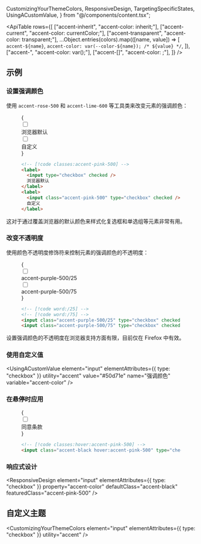   CustomizingYourThemeColors,
  ResponsiveDesign,
  TargetingSpecificStates,
  UsingACustomValue,
} from "@/components/content.tsx";


<ApiTable
  rows={[
    ["accent-inherit", "accent-color: inherit;"],
    ["accent-current", "accent-color: currentColor;"],
    ["accent-transparent", "accent-color: transparent;"],
    ...Object.entries(colors).map(([name, value]) => [
      `accent-${name}`,
      `accent-color: var(--color-${name}); /* ${value} */`,
    ]),
    ["accent-<custom-property>", "accent-color: var(<custom-property>);"],
    ["accent-[<value>]", "accent-color: <value>;"],
  ]}
/>

## 示例

### 设置强调颜色

使用 `accent-rose-500` 和 `accent-lime-600` 等工具类来改变元素的强调颜色：

<Figure>

<Example>
  {
    <div className="flex flex-wrap justify-center gap-6">
      <label className="flex items-center space-x-2">
        <input type="checkbox" defaultChecked />
        <div className="text-sm font-semibold text-gray-900 dark:text-gray-200">浏览器默认</div>
      </label>
      <label className="flex items-center space-x-2">
        <input type="checkbox" className="accent-pink-500" defaultChecked />
        <div className="text-sm font-semibold text-gray-900 dark:text-gray-200">自定义</div>
      </label>
    </div>
  }
</Example>

```html
<!-- [!code classes:accent-pink-500] -->
<label>
  <input type="checkbox" checked />
  浏览器默认
</label>
<label>
  <input class="accent-pink-500" type="checkbox" checked />
  自定义
</label>
```

</Figure>

这对于通过覆盖浏览器的默认颜色来样式化复选框和单选组等元素非常有用。

### 改变不透明度

使用颜色不透明度修饰符来控制元素的强调颜色的不透明度：

<Figure>

<Example>
  {
    <div className="flex flex-wrap justify-center gap-6">
      <label className="flex items-center space-x-2">
        <input type="checkbox" defaultChecked className="accent-purple-500/25" />
        <div className="text-sm font-semibold text-gray-900 dark:text-gray-200">accent-purple-500/25</div>
      </label>
      <label className="flex items-center space-x-2">
        <input type="checkbox" className="accent-purple-500/75" defaultChecked />
        <div className="text-sm font-semibold text-gray-900 dark:text-gray-200">accent-purple-500/75</div>
      </label>
    </div>
  }
</Example>

```html
<!-- [!code word:/25] -->
<!-- [!code word:/75] -->
<input class="accent-purple-500/25" type="checkbox" checked />
<input class="accent-purple-500/75" type="checkbox" checked />
```

</Figure>

设置强调颜色的不透明度在浏览器支持方面有限，目前仅在 Firefox 中有效。

### 使用自定义值

<UsingACustomValue
  element="input"
  elementAttributes={{ type: "checkbox" }}
  utility="accent"
  value="#50d71e"
  name="强调颜色"
  variable="accent-color"
/>

### 在悬停时应用

<TargetingSpecificStates property="accent-color">

<Figure>

<Example>
  {
    <div className="flex flex-wrap justify-center gap-6">
      <label className="flex items-center space-x-2">
        <input type="checkbox" className="accent-black hover:accent-pink-500" defaultChecked />
        <div className="text-sm font-semibold text-gray-900 dark:text-gray-200">同意条款</div>
      </label>
    </div>
  }
</Example>

```html
<!-- [!code classes:hover:accent-pink-500] -->
<input class="accent-black hover:accent-pink-500" type="checkbox" />
```

</Figure>

</TargetingSpecificStates>

### 响应式设计

<ResponsiveDesign
  element="input"
  elementAttributes={{ type: "checkbox" }}
  property="accent-color"
  defaultClass="accent-black"
  featuredClass="accent-pink-500"
/>

## 自定义主题

<CustomizingYourThemeColors element="input" elementAttributes={{ type: "checkbox" }} utility="accent" />
